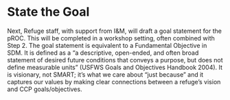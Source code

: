 # State the Goal {-#state-goal}

Next, Refuge staff, with support from I&M, will draft a goal statement for the pROC. This will be completed in a workshop setting, often combined with Step 2. The goal statement is equivalent to a Fundamental Objective in SDM. It is defined as a “a descriptive, open-ended, and often broad statement of desired future conditions that conveys a purpose, but does not define measurable units” (USFWS Goals and Objectives Handbook 2004). It is visionary, not SMART;  it’s what we care about “just because” and it captures our values by making clear connections between a refuge’s vision and CCP goals/objectives. 